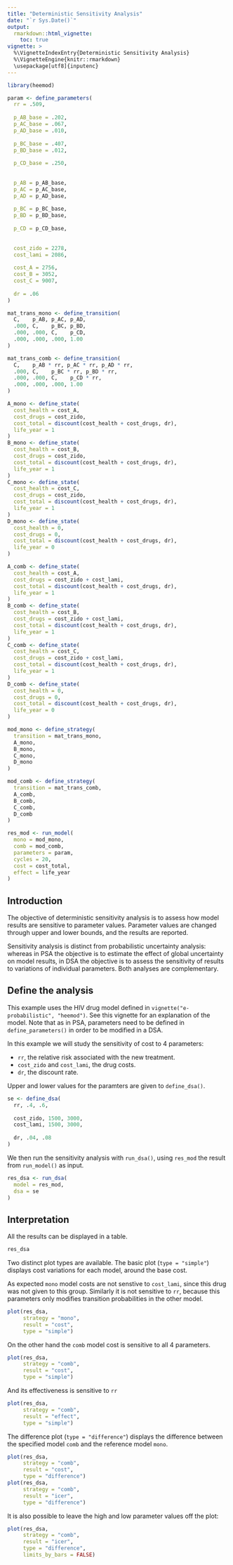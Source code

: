 ```yaml
---
title: "Deterministic Sensitivity Analysis"
date: "`r Sys.Date()`"
output:
  rmarkdown::html_vignette:
    toc: true
vignette: >
  %\VignetteIndexEntry{Deterministic Sensitivity Analysis}
  %\VignetteEngine{knitr::rmarkdown}
  \usepackage[utf8]{inputenc}
---
```


```r
library(heemod)

param <- define_parameters(
  rr = .509,
  
  p_AB_base = .202,
  p_AC_base = .067,
  p_AD_base = .010,
  
  p_BC_base = .407,
  p_BD_base = .012,
  
  p_CD_base = .250,
  
  
  p_AB = p_AB_base,
  p_AC = p_AC_base,
  p_AD = p_AD_base,
  
  p_BC = p_BC_base,
  p_BD = p_BD_base,
  
  p_CD = p_CD_base,
  
  
  cost_zido = 2278,
  cost_lami = 2086,
  
  cost_A = 2756,
  cost_B = 3052,
  cost_C = 9007,
  
  dr = .06
)

mat_trans_mono <- define_transition(
  C,    p_AB, p_AC, p_AD,
  .000, C,    p_BC, p_BD,
  .000, .000, C,    p_CD,
  .000, .000, .000, 1.00
)

mat_trans_comb <- define_transition(
  C,    p_AB * rr, p_AC * rr, p_AD * rr,
  .000, C,    p_BC * rr, p_BD * rr,
  .000, .000, C,    p_CD * rr,
  .000, .000, .000, 1.00
)

A_mono <- define_state(
  cost_health = cost_A,
  cost_drugs = cost_zido,
  cost_total = discount(cost_health + cost_drugs, dr),
  life_year = 1
)
B_mono <- define_state(
  cost_health = cost_B,
  cost_drugs = cost_zido,
  cost_total = discount(cost_health + cost_drugs, dr),
  life_year = 1
)
C_mono <- define_state(
  cost_health = cost_C,
  cost_drugs = cost_zido,
  cost_total = discount(cost_health + cost_drugs, dr),
  life_year = 1
)
D_mono <- define_state(
  cost_health = 0,
  cost_drugs = 0,
  cost_total = discount(cost_health + cost_drugs, dr),
  life_year = 0
)

A_comb <- define_state(
  cost_health = cost_A,
  cost_drugs = cost_zido + cost_lami,
  cost_total = discount(cost_health + cost_drugs, dr),
  life_year = 1
)
B_comb <- define_state(
  cost_health = cost_B,
  cost_drugs = cost_zido + cost_lami,
  cost_total = discount(cost_health + cost_drugs, dr),
  life_year = 1
)
C_comb <- define_state(
  cost_health = cost_C,
  cost_drugs = cost_zido + cost_lami,
  cost_total = discount(cost_health + cost_drugs, dr),
  life_year = 1
)
D_comb <- define_state(
  cost_health = 0,
  cost_drugs = 0,
  cost_total = discount(cost_health + cost_drugs, dr),
  life_year = 0
)

mod_mono <- define_strategy(
  transition = mat_trans_mono,
  A_mono,
  B_mono,
  C_mono,
  D_mono
)

mod_comb <- define_strategy(
  transition = mat_trans_comb,
  A_comb,
  B_comb,
  C_comb,
  D_comb
)

res_mod <- run_model(
  mono = mod_mono,
  comb = mod_comb,
  parameters = param,
  cycles = 20,
  cost = cost_total,
  effect = life_year
)
```

## Introduction

The objective of deterministic sensitivity analysis is to assess how model results are sensitive to parameter values. Parameter values are changed through upper and lower bounds, and the results are reported.

Sensitivity analysis is distinct from probabilistic uncertainty analysis: whereas in PSA the objective is to estimate the effect of global uncertainty on model results, in DSA the objective is to assess the sensitivity of results to variations of individual parameters. Both analyses are complementary.

## Define the analysis

This example uses the HIV drug model defined in `vignette("e-probabilistic", "heemod")`. See this vignette for an explanation of the model. Note that as in PSA, parameters need to be defined in `define_parameters()` in order to be modified in a DSA.

In this example we will study the sensitivity of cost to 4 parameters:

  * `rr`, the relative risk associated with the new treatment.
  * `cost_zido` and `cost_lami`, the drug costs.
  * `dr`, the discount rate.

Upper and lower values for the paramters are given to `define_dsa()`.

```r
se <- define_dsa(
  rr, .4, .6,
  
  cost_zido, 1500, 3000,
  cost_lami, 1500, 3000,
  
  dr, .04, .08
)
```

We then run the sensitivity analysis with `run_dsa()`, using `res_mod` the result from `run_model()` as input.

```r
res_dsa <- run_dsa(
  model = res_mod,
  dsa = se
)
```

## Interpretation

All the results can be displayed in a table.

```r
res_dsa
```

Two distinct plot types are available. The basic plot (`type = "simple"`) displays cost variations for each model, around the base cost.

As expected `mono` model costs are not senstive to `cost_lami`, since this drug was not given to this group. Similarly it is not sensitive to `rr`, because this parameters only modifies transition probabilities in the other model.

```r
plot(res_dsa,
     strategy = "mono",
     result = "cost",
     type = "simple")
```

On the other hand the `comb` model cost is sensitive to all 4 parameters.

```r
plot(res_dsa,
     strategy = "comb",
     result = "cost",
     type = "simple")
```

And its effectiveness is sensitive to `rr`

```r
plot(res_dsa, 
     strategy = "comb",
     result = "effect",
     type = "simple")
```

The difference plot (`type = "difference"`) displays the difference between the specified model `comb` and the reference model `mono`.

```r
plot(res_dsa,
     strategy = "comb",
     result = "cost",
     type = "difference")
plot(res_dsa,
     strategy = "comb",
     result = "icer",
     type = "difference")
```

It is also possible to leave the high and low parameter values off the plot:
```r
plot(res_dsa,
     strategy = "comb",
     result = "icer",
     type = "difference",
     limits_by_bars = FALSE)
```
